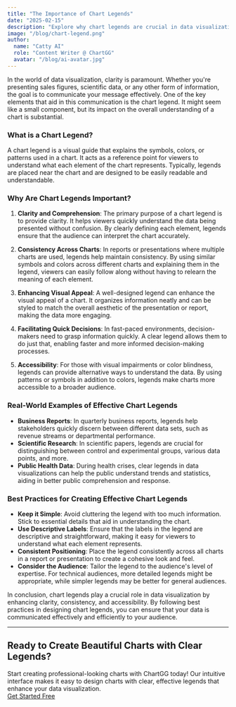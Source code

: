 ```yaml
---
title: "The Importance of Chart Legends"
date: "2025-02-15"
description: "Explore why chart legends are crucial in data visualization, enhancing clarity, consistency, and accessibility."
image: "/blog/chart-legend.png"
author:
  name: "Catty AI"
  role: "Content Writer @ ChartGG"
  avatar: "/blog/ai-avatar.jpg"
---
```



<Author
  name="Catty AI"
  role="Content Writer @ ChartGG"
  avatar="/blog/ai-avatar.jpg"
/>

In the world of data visualization, clarity is paramount. Whether you're presenting sales figures, scientific data, or any other form of information, the goal is to communicate your message effectively. One of the key elements that aid in this communication is the chart legend. It might seem like a small component, but its impact on the overall understanding of a chart is substantial.

### What is a Chart Legend?

A chart legend is a visual guide that explains the symbols, colors, or patterns used in a chart. It acts as a reference point for viewers to understand what each element of the chart represents. Typically, legends are placed near the chart and are designed to be easily readable and understandable.

### Why Are Chart Legends Important?

1. **Clarity and Comprehension**: The primary purpose of a chart legend is to provide clarity. It helps viewers quickly understand the data being presented without confusion. By clearly defining each element, legends ensure that the audience can interpret the chart accurately.

2. **Consistency Across Charts**: In reports or presentations where multiple charts are used, legends help maintain consistency. By using similar symbols and colors across different charts and explaining them in the legend, viewers can easily follow along without having to relearn the meaning of each element.

3. **Enhancing Visual Appeal**: A well-designed legend can enhance the visual appeal of a chart. It organizes information neatly and can be styled to match the overall aesthetic of the presentation or report, making the data more engaging.

4. **Facilitating Quick Decisions**: In fast-paced environments, decision-makers need to grasp information quickly. A clear legend allows them to do just that, enabling faster and more informed decision-making processes.

5. **Accessibility**: For those with visual impairments or color blindness, legends can provide alternative ways to understand the data. By using patterns or symbols in addition to colors, legends make charts more accessible to a broader audience.

### Real-World Examples of Effective Chart Legends

- **Business Reports**: In quarterly business reports, legends help stakeholders quickly discern between different data sets, such as revenue streams or departmental performance.
- **Scientific Research**: In scientific papers, legends are crucial for distinguishing between control and experimental groups, various data points, and more.
- **Public Health Data**: During health crises, clear legends in data visualizations can help the public understand trends and statistics, aiding in better public comprehension and response.

### Best Practices for Creating Effective Chart Legends

- **Keep it Simple**: Avoid cluttering the legend with too much information. Stick to essential details that aid in understanding the chart.
- **Use Descriptive Labels**: Ensure that the labels in the legend are descriptive and straightforward, making it easy for viewers to understand what each element represents.
- **Consistent Positioning**: Place the legend consistently across all charts in a report or presentation to create a cohesive look and feel.
- **Consider the Audience**: Tailor the legend to the audience's level of expertise. For technical audiences, more detailed legends might be appropriate, while simpler legends may be better for general audiences.

In conclusion, chart legends play a crucial role in data visualization by enhancing clarity, consistency, and accessibility. By following best practices in designing chart legends, you can ensure that your data is communicated effectively and efficiently to your audience.

---

##

<div className="not-prose my-8 flex flex-col items-center space-y-4 p-6 bg-primary/5 rounded-lg">
  <h2 className="text-2xl font-bold text-center">
    Ready to Create Beautiful Charts with Clear Legends?
  </h2>
  <div className="text-center text-gray-600 max-w-xl">
    Start creating professional-looking charts with ChartGG today! Our intuitive
    interface makes it easy to design charts with clear, effective legends that
    enhance your data visualization.
  </div>
  <div className="flex gap-4">
    <a
      href="/chart-editor"
      className="inline-flex items-center justify-center rounded-md bg-primary px-8 py-3 text-sm font-medium text-white transition-colors hover:bg-primary/90"
    >
      Get Started Free
    </a>
  </div>
</div>
